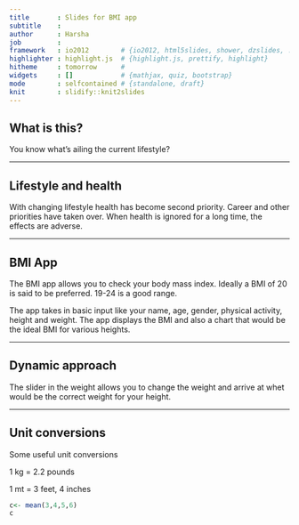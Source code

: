 ```yaml
---
title       : Slides for BMI app
subtitle    : 
author      : Harsha
job         : 
framework   : io2012        # {io2012, html5slides, shower, dzslides, ...}
highlighter : highlight.js  # {highlight.js, prettify, highlight}
hitheme     : tomorrow      # 
widgets     : []            # {mathjax, quiz, bootstrap}
mode        : selfcontained # {standalone, draft}
knit        : slidify::knit2slides
---
```


## What is this?

You know what's ailing the current lifestyle?

---

## Lifestyle and health

With changing lifestyle health has become second priority. Career and other priorities have taken over. When health is ignored for a long time, the effects are adverse.


---

## BMI App

The BMI app allows you to check your body mass index. Ideally a BMI of 20 is said to be preferred. 19-24 is a good range. 

The app takes in basic input like your name, age, gender, physical activity, height and weight. The app displays the BMI and also a chart that would be the ideal BMI for various heights. 


---

## Dynamic approach

The slider in the weight allows you to change the weight and arrive at whet would be the correct weight for your height. 


---

## Unit conversions

Some useful unit conversions

1 kg = 2.2 pounds

1 mt = 3 feet, 4 inches

```r
c<- mean(3,4,5,6)
c


```


